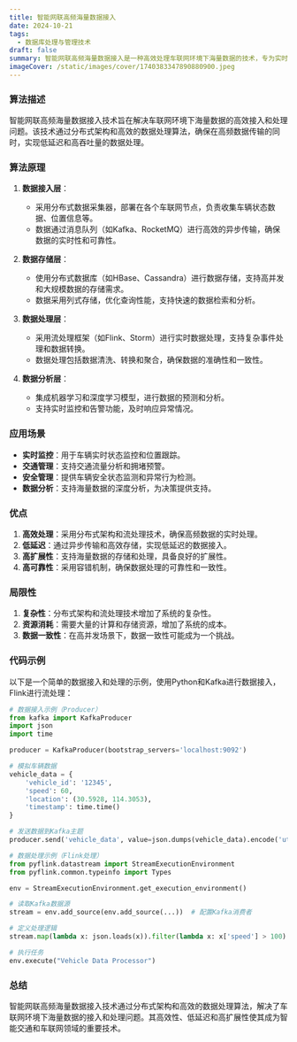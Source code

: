 ```yaml
---
title: 智能网联高频海量数据接入
date: 2024-10-21
tags:
  - 数据库处理与管理技术
draft: false
summary: 智能网联高频海量数据接入是一种高效处理车联网环境下海量数据的技术，专为实时监控和快速响应设计，确保数据的高效接入和存储。
imageCover: /static/images/cover/1740383347890880900.jpeg
---
```


### 算法描述

智能网联高频海量数据接入技术旨在解决车联网环境下海量数据的高效接入和处理问题。该技术通过分布式架构和高效的数据处理算法，确保在高频数据传输的同时，实现低延迟和高吞吐量的数据处理。

### 算法原理

1. **数据接入层**：

   - 采用分布式数据采集器，部署在各个车联网节点，负责收集车辆状态数据、位置信息等。
   - 数据通过消息队列（如Kafka、RocketMQ）进行高效的异步传输，确保数据的实时性和可靠性。

2. **数据存储层**：

   - 使用分布式数据库（如HBase、Cassandra）进行数据存储，支持高并发和大规模数据的存储需求。
   - 数据采用列式存储，优化查询性能，支持快速的数据检索和分析。

3. **数据处理层**：

   - 采用流处理框架（如Flink、Storm）进行实时数据处理，支持复杂事件处理和数据转换。
   - 数据处理包括数据清洗、转换和聚合，确保数据的准确性和一致性。

4. **数据分析层**：
   - 集成机器学习和深度学习模型，进行数据的预测和分析。
   - 支持实时监控和告警功能，及时响应异常情况。

### 应用场景

- **实时监控**：用于车辆实时状态监控和位置跟踪。
- **交通管理**：支持交通流量分析和拥堵预警。
- **安全管理**：提供车辆安全状态监测和异常行为检测。
- **数据分析**：支持海量数据的深度分析，为决策提供支持。

### 优点

1. **高效处理**：采用分布式架构和流处理技术，确保高频数据的实时处理。
2. **低延迟**：通过异步传输和高效存储，实现低延迟的数据接入。
3. **高扩展性**：支持海量数据的存储和处理，具备良好的扩展性。
4. **高可靠性**：采用容错机制，确保数据处理的可靠性和一致性。

### 局限性

1. **复杂性**：分布式架构和流处理技术增加了系统的复杂性。
2. **资源消耗**：需要大量的计算和存储资源，增加了系统的成本。
3. **数据一致性**：在高并发场景下，数据一致性可能成为一个挑战。

### 代码示例

以下是一个简单的数据接入和处理的示例，使用Python和Kafka进行数据接入，Flink进行流处理：

```python
# 数据接入示例（Producer）
from kafka import KafkaProducer
import json
import time

producer = KafkaProducer(bootstrap_servers='localhost:9092')

# 模拟车辆数据
vehicle_data = {
    'vehicle_id': '12345',
    'speed': 60,
    'location': (30.5928, 114.3053),
    'timestamp': time.time()
}

# 发送数据到Kafka主题
producer.send('vehicle_data', value=json.dumps(vehicle_data).encode('utf-8'))
```

```python
# 数据处理示例（Flink处理）
from pyflink.datastream import StreamExecutionEnvironment
from pyflink.common.typeinfo import Types

env = StreamExecutionEnvironment.get_execution_environment()

# 读取Kafka数据源
stream = env.add_source(env.add_source(...))  # 配置Kafka消费者

# 定义处理逻辑
stream.map(lambda x: json.loads(x)).filter(lambda x: x['speed'] > 100).print()

# 执行任务
env.execute("Vehicle Data Processor")
```

### 总结

智能网联高频海量数据接入技术通过分布式架构和高效的数据处理算法，解决了车联网环境下海量数据的接入和处理问题。其高效性、低延迟和高扩展性使其成为智能交通和车联网领域的重要技术。
